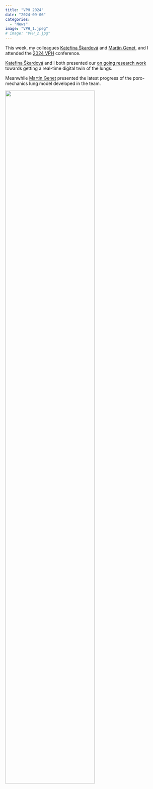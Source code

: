 ```yaml
---
title: "VPH 2024"
date: "2024-09-06"
categories: 
  - "News"
image: "VPH_1.jpeg"
# image: "VPH_2.jpg"
---
```


This week, my colleagues [Kateřina Škardová](https://m3disim.saclay.inria.fr/people/katerina-skardova) and [Martin Genet](https://mgenet.github.io/), and I attended the [2024 VPH](https://vph-conference.org/) conference. 

[Kateřina Škardová](https://m3disim.saclay.inria.fr/people/katerina-skardova) and I both presented our [on going research work](https://alexandredabyseesaram.github.io/research.html#work-in-progress) towards getting a real-time digital twin of the lungs.

 Meanwhile [Martin Genet](https://mgenet.github.io/) presented the latest progress of the poro-mechanics lung model developed in the team. 


![](VPH_2.jpg){width="75%" fig-align="center"}